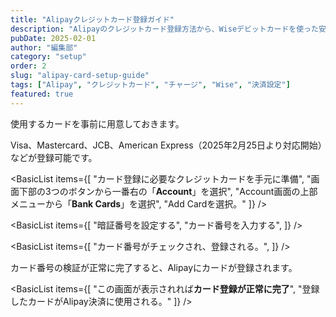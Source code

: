 ```yaml
---
title: "Alipayクレジットカード登録ガイド"
description: "Alipayのクレジットカード登録方法から、Wiseデビットカードを使った安全な設定まで。手数料比較と実際の登録手順を詳しく解説。"
pubDate: 2025-02-01
author: "編集部"
category: "setup"
order: 2
slug: "alipay-card-setup-guide"
tags: ["Alipay", "クレジットカード", "チャージ", "Wise", "決済設定"]
featured: true
---
```



<Summary 
  question="Alipayでのクレジットカードの登録方法は？"
  answer="Visa、Mastercard、JCB、<span class='highlight'>AMEX（2025年2月より対応開始）</span>などが登録可能です。"
  details="Wiseデビットカードなども登録可能なため、念のためメインのクレジットカードではなくWiseデビットカードの登録をお勧めします。"
/>


<ArticleSection number="01" title="登録画面の表示" description="Alipayのカード登録画面へ移動">

<TextBlock>
使用するカードを事前に用意しておきます。

Visa、Mastercard、JCB、American Express（2025年2月25日より対応開始）などが登録可能です。
</TextBlock>

<div className="image-pair">
  <ImageCard 
    src="Screenshot_20240301-134550"
    title="Accountを選択し、Bank Cardsを押下"
    description="画面下部の3つのボタンから、一番右の「Account」をタップ。そこから、「Bank Cards」を選択"
  />
  <ImageCard 
    src="Screenshot_20240301-134148"
    title="Bank Cards選択画面"
    description="Add Cardを選択。"
  />
</div>

<BasicList items={[
  "カード登録に必要なクレジットカードを手元に準備",
  "画面下部の3つのボタンから一番右の「<b>Account</b>」を選択",
  "Account画面の上部メニューから「<b>Bank Cards</b>」を選択",
  "Add Cardを選択。"
]} />

</ArticleSection>

<ArticleSection number="02" title="カード情報の登録" description="Alipayへ決済に使用するカードを登録する">

<MessageBox type="info" title="暗証番号は忘れないように注意" text="暗証番号はしょっちゅう使うので、忘れないように注意してください" />

<div className="image-pair">
  <ImageCard 
    src="Screenshot_20240301-134203"
    title="暗証番号の登録"
    description="Alipayの暗証番号を登録します。かなりの頻度で使うので、忘れないものを設定してください。"
  />
  <ImageCard 
    src="Screenshot_20240301-134219"
    title="カード番号を入力"
    description="Alipay決済に資料する、カード番号を入力してください。"
  />
</div>

<BasicList items={[
  "暗証番号を設定する",
  "カード番号を入力する",
]} />

<div className="image-pair">
  <ImageCard 
    src="Screenshot_20240301-134401"
    title="カード番号のチェック"
    description="入力したカード番号がチェックされる"
  />
  <ImageCard 
    src="Screenshot_20240301-134429"
    title="登録成功"
    description="カード情報に問題がなければ、「Success」が表示されます。"
  />
</div>

<BasicList items={[
  "カード番号がチェックされ、登録される。",
]} />

</ArticleSection>

<ArticleSection number="03" title="カード登録が完了する" description="Alipayにカード番号が登録される">

<TextBlock>
カード番号の検証が正常に完了すると、Alipayにカードが登録されます。
</TextBlock>

<ImageCard 
  src="Screenshot_20240301-134438"
  title="カード登録画面"
  description="カードの登録が正常に完了した状態。この画面が表示さていれば登録成功。"
/>

<BasicList items={[
  "この画面が表示されれば<b>カード登録が正常に完了</b>",
  "登録したカードがAlipay決済に使用される。"
]} />

</ArticleSection>

<ConclusionSection 
  title="カード登録がこれで完了"
  text="この段階でQR決済はできますが、全ての機能を使いたい場合はパスポートの登録が必要です。"
/>